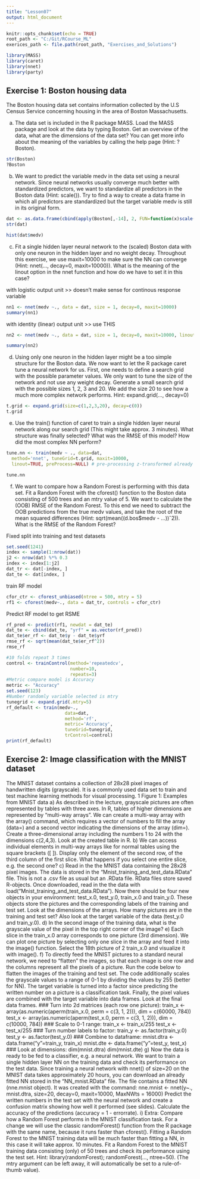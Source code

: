 ```yaml
---
title: "Lesson07"
output: html_document
---
```


```r
knitr::opts_chunk$set(echo = TRUE)
root_path <- "C:/Git/RCourse_ML"
exerices_path <- file.path(root_path, "Exercises_and_Solutions")
```

```r
library(MASS)
library(caret)
library(nnet)
library(party)
```


## Exercise 1: Boston housing data
The Boston housing data set contains information collected by the U.S Census Service concerning housing in
the area of Boston Massachusetts.

a) The data set is included in the R package MASS. Load the MASS package and look at the data by typing
Boston. Get an overview of the data, what are the dimensions of the data set? You can get more info
about the meaning of the variables by calling the help page (Hint: ?Boston).
```r
str(Boston)
?Boston
```


b) We want to predict the variable medv in the data set using a neural network. Since neural networks
usually converge much better with standardized predictors, we want to standardize all predictors in the
Boston data (Hint: scale()). Try to find a way to create a data frame in which all predictors are
standardized but the target variable medv is still in its original form.

```r
dat <- as.data.frame(cbind(apply(Boston[,-14], 2, FUN=function(x)scale(x, center = TRUE, scale = TRUE)), "medv"=Boston[,14]))
str(dat)
```
```r
hist(dat$medv)
```


c) Fit a single hidden layer neural network to the (scaled) Boston data with only one neuron in the hidden
layer and no weight decay. Throughout this exercise, we use maxit=10000 to make sure the NN can
converge (Hint: nnet(..., decay=0, maxit=10000)). What is the meaning of the linout option in
the nnet function and how do we have to set it in this case?

with logistic output unit >> doesn't make sense for continous response variable
```r
nn1 <- nnet(medv ~., data = dat, size = 1, decay=0, maxit=10000)
summary(nn1)
```
with identity (linear) output unit >> use THIS

```r
nn2 <- nnet(medv ~., data = dat, size = 1, decay=0, maxit=10000, linout = TRUE)

```
```r
summary(nn2)
```


d) Using only one neuron in the hidden layer might be a too simple structure for the Boston data. We
now want to let the R package caret tune a neural network for us. First, one needs to define a search
grid with the possible parameter values. We only want to tune the size of the network and not use any
weight decay. Generate a small search grid with the possible sizes 1, 2, 3 and 20. We add the size 20 to
see how a much more complex network performs. Hint: expand.grid(..., decay=0)
```r
t.grid <- expand.grid(size=c(1,2,3,20), decay=c(0))
t.grid
```
e) Use the train() function of caret to train a single hidden layer neural network along our search grid
(This might take approx. 3 minutes). What structure was finally selected? What was the RMSE of this
model? How did the most complex NN perform?

```r
tune.nn <- train(medv ~ ., data=dat,
  method='nnet', tuneGrid=t.grid, maxit=10000,
  linout=TRUE, preProcess=NULL) # pre-processing z-transformed already done above
```

```r
tune.nn
```




f) We want to compare how a Random Forest is performing with this data set. Fit a Random Forest
with the cforest() function to the Boston data consisting of 500 trees and an mtry value of 5. We
want to calculate the (OOB) RMSE of the Random Forest. To this end we need to subtract the
OOB predictions from the true medv values, and take the root of the mean squared differences (Hint:
sqrt(mean((d.bos$medv - ...))ˆ2)). What is the RMSE of the Random Forest?


Fixed split into training and test datasets
```r
set.seed(1241)
index <- sample(1:nrow(dat))
j2 <- nrow(dat) %*% 0.3 
index <- index[1:j2]
dat_tr <- dat[-index, ]
dat_te <- dat[index, ]
```

train RF model
```r
cfor_ctr <- cforest_unbiased(ntree = 500, mtry = 5)
rf1 <- cforest(medv~., data = dat_tr, controls = cfor_ctr)
```
Predict RF model to get RSME
```r
rf_pred <- predict(rf1, newdat = dat_te)
dat_te <- cbind(dat_te, "yrf" = as.vector(rf_pred))
dat_te$er_rf <- dat_te$y - dat_te$yrf
rmse_rf <- sqrt(mean(dat_te$er_rf^2))
rmse_rf
```

```r
#10 folds repeat 3 times
control <- trainControl(method='repeatedcv', 
                        number=10, 
                        repeats=3)
#Metric compare model is Accuracy
metric <- "Accuracy"
set.seed(123)
#Number randomly variable selected is mtry
tunegrid <- expand.grid(.mtry=5)
rf_default <- train(medv~., 
                      data=dat, 
                      method='rf', 
                      metric='Accuracy', 
                      tuneGrid=tunegrid, 
                      trControl=control)
print(rf_default)
```



## Exercise 2: Image classification with the MNIST dataset
The MNIST dataset contains a collection of 28x28 pixel images of handwritten digits (grayscale). It is a
commonly used data set to train and test machine learning methods for visual processing.
1
Figure 1: Examples from MNIST data
a) As described in the lecture, grayscale pictures are often represented by tables with three axes. In R,
tables of higher dimensions are represented by “multi-way arrays”. We can create a multi-way array
with the array() command, which requires a vector of numbers to fill the array (data=) and a second
vector indicating the dimensions of the array (dim=). Create a three-dimensional array including the
numbers 1 to 24 with the dimensions c(2,4,3). Look at the created table in R.
b) We can access individual elements in multi-way arrays like for normal tables using the square brackets
([ ]). Display only the element of the second row, of the third column of the first slice. What happens
if you select one entire slice, e.g. the second one?
c) Read in the the MNIST data containing the 28x28 pixel images. The data is stored in the
“Mnist_training_and_test_data.RData” file. This is not a .csv file as usual but an
.RData file. RData files store saved R-objects. Once downloaded, read in the the data with
load("Mnist_training_and_test_data.RData"). Now there should be four new objects in your
environment: test_x.0, test_y.0, train_x.0 and train_y.0. These objects store the pictures and
the corresponding labels of the training and test set. Look at the dimensions of the arrays. How many
pictures are in the training and test set? Also look at the target variable of the data (test_y.0 and
train_y.0).
d) In the second image of the training data, what is the grayscale value of the pixel in the top right corner
of the image?
e) Each slice in the train_x.0 array corresponds to one picture (3rd dimension). We can plot one picture
by selecting only one slice in the array and feed it into the image() function. Select the 18th picture of
2
train_x.0 and visualize it with image().
f) To directly feed the MNIST pictures to a standard neural network, we need to “flatten” the images, so
that each image is one row and the columns represent all the pixels of a picture. Run the code below to
flatten the images of the training and test set. The code additionally scales the grayscale values to a
range of 0-1 by dividing the values by 255 (better for NN). The target variable is turned into a factor
since predicting the written number on a picture is a classification task. Finally, the pixel values are
combined with the target variable into data frames. Look at the final data frames.
### Turn into 2d matrices (each row one picture):
train_x <- array(as.numeric(aperm(train_x.0, perm = c(3, 1, 2))), dim = c(60000, 784))
test_x <- array(as.numeric(aperm(test_x.0, perm = c(3, 1, 2))), dim = c(10000, 784))
### Scale to 0-1 range:
train_x <- train_x/255
test_x <- test_x/255
### Turn number labels to factor:
train_y <- as.factor(train_y.0)
test_y <- as.factor(test_y.0)
### Combine to dataframe:
mnist.dtra <- data.frame("y"=train_y, train_x)
mnist.dte <- data.frame("y"=test_y, test_x)
### Look at dimensions:
dim(mnist.dtra)
dim(mnist.dte)
g) Now the data is ready to be fed to a classifier, e.g. a neural network. We want to train a single hidden
layer NN on the training data and check its performance on the test data. Since training a neural
network with nnet() of size=20 on the MNIST data takes approximately 20 hours, you can download
an already fitted NN stored in the “NN_mnist.RData” file. The file contains a fitted NN (nne.mnist
object). It was created with the command:
nne.mnist <- nnet(y~., mnist.dtra, size=20, decay=0, maxit=10000, MaxNWts = 16000)
Predict the written numbers in the test set with the neural network and create a confusion matrix showing
how well it performed (see slides). Calculate the accuracy of the predictions (accuracy = 1 - errorrate).
i) Extra: Compare how a Random Forest performs in the MNIST classification task. For a change
we will use the classic randomForest() function from the R package with the same name, because
it runs faster than cforest(). Fitting a Random Forest to the MNIST training data will be much
faster than fitting a NN, in this case it will take approx. 10 minutes. Fit a Random Forest to the
MNIST training data consisting (only) of 50 trees and check its performance using the test set. Hint:
library(randomForest); randomForest(..., ntree=50). (The mtry argument can be left away, it
will automatically be set to a rule-of-thumb value).

